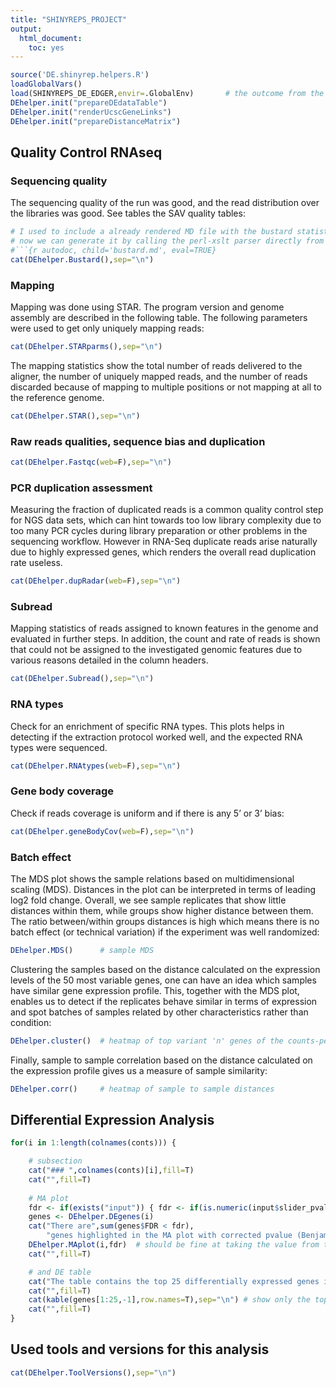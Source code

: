 ```yaml
---
title: "SHINYREPS_PROJECT"
output:
  html_document:
    toc: yes
---
```


```r
source('DE.shinyrep.helpers.R')
loadGlobalVars()
load(SHINYREPS_DE_EDGER,envir=.GlobalEnv)		# the outcome from the DE analysis
DEhelper.init("prepareDEdataTable")
DEhelper.init("renderUcscGeneLinks")
DEhelper.init("prepareDistanceMatrix")
``` 

## Quality Control RNAseq ##

### Sequencing quality ###
The sequencing quality of the run was good, and the read distribution over the libraries was good. See tables the SAV quality tables:

```r
# I used to include a already rendered MD file with the bustard statistics, but
# now we can generate it by calling the perl-xslt parser directly from the helpers
#```{r autodoc, child='bustard.md', eval=TRUE}
cat(DEhelper.Bustard(),sep="\n")
```

### Mapping
Mapping was done using STAR. The program version and genome assembly are described in the following table. The following parameters were used to get only uniquely mapping reads:

```r
cat(DEhelper.STARparms(),sep="\n")
``` 

The mapping statistics show the total number of reads delivered to the aligner, the number of uniquely mapped reads, and the number of reads discarded because of mapping to multiple positions or not mapping at all to the reference genome.

```r
cat(DEhelper.STAR(),sep="\n")
``` 

### Raw reads qualities, sequence bias and duplication
```r
cat(DEhelper.Fastqc(web=F),sep="\n")
```

### PCR duplication assessment
Measuring the fraction of duplicated reads is a common quality control step for NGS data sets, which can hint towards too low library complexity due to too many PCR cycles during library preparation or other problems in the sequencing workflow. However in RNA-Seq duplicate reads arise naturally due to highly expressed genes, which renders the overall read duplication rate useless.

```r
cat(DEhelper.dupRadar(web=F),sep="\n")
```

### Subread
Mapping statistics of reads assigned to known features in the genome and evaluated in further steps. In addition, the count and rate of reads is shown that could not be assigned to the investigated genomic features due to various reasons detailed in the column headers.

```r
cat(DEhelper.Subread(),sep="\n")
```

### RNA types
Check for an enrichment of specific RNA types. This plots helps in detecting if the extraction protocol worked well, and the expected RNA types were sequenced.

```r
cat(DEhelper.RNAtypes(web=F),sep="\n")
```

### Gene body coverage
Check if reads coverage is uniform and if there is any 5' or 3' bias:

```r
cat(DEhelper.geneBodyCov(web=F),sep="\n")
```

### Batch effect
The MDS plot shows the sample relations based on multidimensional scaling (MDS). Distances in the plot can be interpreted in terms of leading log2 fold change. Overall, we see sample replicates that show little distances within them, while groups show higher distance between them. The ratio between/within groups distances is high which means there is no batch effect (or technical variation) if the experiment was well randomized:

```r
DEhelper.MDS()		# sample MDS 
```

Clustering the samples based on the distance calculated on the expression levels of the 50 most variable genes, one can have an idea which samples have similar gene expression profile. This, together with the MDS plot, enables us to detect if the replicates behave similar in terms of expression and spot batches of samples related by other characteristics rather than condition:

```r
DEhelper.cluster()	# heatmap of top variant 'n' genes of the counts-per-milion table
```

Finally, sample to sample correlation based on the distance calculated on the expression profile gives us a measure of sample similarity:

```r
DEhelper.corr()		# heatmap of sample to sample distances
```

## Differential Expression Analysis

```r
for(i in 1:length(colnames(conts))) {

	# subsection
	cat("### ",colnames(conts)[i],fill=T)	
	cat("",fill=T)
	
	# MA plot
	fdr <- if(exists("input")) { fdr <- if(is.numeric(input$slider_pval)) input$slider_pval else .01 } else .01
	genes <- DEhelper.DEgenes(i)
	cat("There are",sum(genes$FDR < fdr),
		"genes highlighted in the MA plot with corrected pvalue (Benjamini and Hochberg, FDR) <",fdr,fill=T)
	DEhelper.MAplot(i,fdr)	# should be fine at taking the value from the UI slider
	cat("",fill=T)

	# and DE table
	cat("The table contains the top 25 differentially expressed genes in terms of fold change and Pvalue:",fill=T)
	cat("",fill=T)
	cat(kable(genes[1:25,-1],row.names=T),sep="\n")	# show only the top 25 genes
	cat("",fill=T)
}
```

## Used tools and versions for this analysis

```r
cat(DEhelper.ToolVersions(),sep="\n")
``` 
